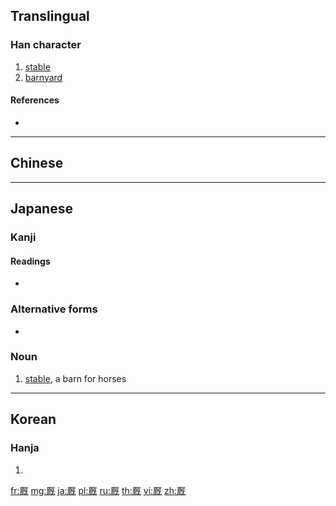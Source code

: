 {{character info/new}}
{{also|廄|廏}}
==Translingual==

===Han character===
{{Han char|rn=27|rad=厂|as=09|sn=11|four=|canj=MAIU|ids=⿸厂既}}

# [[stable]]
# [[barnyard]]

====References====
* {{Han ref|kx=0162.380|dkj=03006|dj=0370.170|hdz=10075.210|uh=53A9|ud=21417}}

----

==Chinese==
{{zh-see|廄}}

----

==Japanese==

===Kanji===
{{ja-kanji|grade=|rs=厂09}}

====Readings====
* {{ja-readings|on=[[きゅう]] (kyū)|kun=[[うまや]] (umaya)}}

===Alternative forms===
{{ja-kanjitab|うまや|yomi=k}}
* {{l|ja|馬屋}}

===Noun===
{{ja-noun|うまや}}

# [[stable]], a barn for horses

----

==Korean==

===Hanja===
{{ko-hanja|hangeul=구|rv=gu|mr=ku}}

# {{defn|lang=ko|sort=厂09}}

[[fr:厩]]
[[mg:厩]]
[[ja:厩]]
[[pl:厩]]
[[ru:厩]]
[[th:厩]]
[[vi:厩]]
[[zh:厩]]